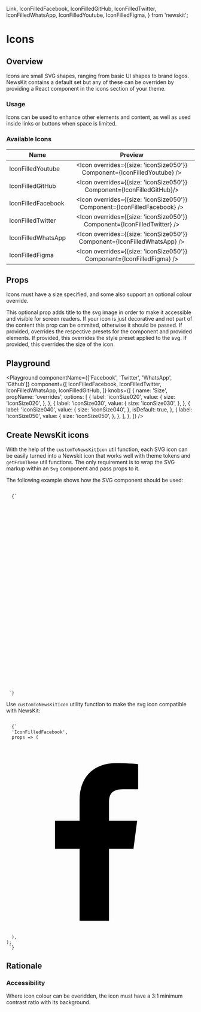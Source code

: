 
  Link,
  IconFilledFacebook,
  IconFilledGitHub,
  IconFilledTwitter,
  IconFilledWhatsApp,
  IconFilledYoutube,
  IconFilledFigma,
} from 'newskit';


# Icons

## Overview

Icons are small SVG shapes, ranging from basic UI shapes to brand logos. NewsKit contains a default set but any of these can be overriden by providing a React component in the icons section of your theme.

### Usage

Icons can be used to enhance other elements and content, as well as used inside links or buttons when space is limited.

### Available Icons

| Name                   |                        Preview              
| ---------------------- | :---------------------------------------------------------------------------: |
| IconFilledYoutube      |   <Icon overrides={{size: 'iconSize050'}} Component={IconFilledYoutube} />    |
| IconFilledGitHub       |   <Icon overrides={{size: 'iconSize050'}} Component={IconFilledGitHub}/>      |
| IconFilledFacebook     |   <Icon overrides={{size: 'iconSize050'}} Component={IconFilledFacebook} />   |
| IconFilledTwitter      |   <Icon overrides={{size: 'iconSize050'}} Component={IconFilledTwitter} />    |
| IconFilledWhatsApp     |   <Icon overrides={{size: 'iconSize050'}} Component={IconFilledWhatsApp} />   |
| IconFilledFigma        |   <Icon overrides={{size: 'iconSize050'}} Component={IconFilledFigma} />      |

## Props

Icons must have a size specified, and some also support an optional colour override.

<LegacyBlock marginTop="sizing040">
  <Prop name="title" type="string">
    This optional prop adds title to the svg image in order to make it
    accessible and visible for screen readers. If your icon is just decorative
    and not part of the content this prop can be ommited, otherwise it should be
    passed.
  </Prop>
  <Prop name="overrides" type="object">
    If provided, overrides the respective presets for the component and provided
    elements.
    <Prop name="stylePreset" type="MQ<string>">
      If provided, this overrides the style preset applied to the svg.
    </Prop>
    <Prop name="size" type="MQ<string>">
      If provided, this overrides the size of the icon.
    </Prop>
  </Prop>
</LegacyBlock>

## Playground

<Playground
  componentName={['Facebook', 'Twitter', 'WhatsApp', 'Github']}
  component={[
    IconFilledFacebook,
    IconFilledTwitter,
    IconFilledWhatsApp,
    IconFilledGitHub,
  ]}
  knobs={[
    {
      name: 'Size',
      propName: 'overrides',
      options: [
        {
          label: 'iconSize020',
          value: {
            size: 'iconSize020',
          },
        },
        {
          label: 'iconSize030',
          value: {
            size: 'iconSize030',
          },
        },
        {
          label: 'iconSize040',
          value: {
            size: 'iconSize040',
          },
          isDefault: true,
        },
        {
          label: 'iconSize050',
          value: {
            size: 'iconSize050',
          },
        },
      ],
    },
  ]}
/>

## Create NewsKit icons

With the help of the <Link href="/utils/custom-to-newskit-icon">`customToNewsKitIcon`</Link> util function, each SVG icon can be easily turned into a Newskit icon that works well
with theme tokens and <Link href="/utils/get-from-theme">`getFromTheme`</Link> util functions. The only requirement is to wrap the SVG markup within an `Svg` component and pass props to it.

The following example shows how the SVG component should be used:

<Code>
  {`
  <Svg {...props} viewBox="0 0 429 422">
    <g fill="none" fill-rule="evenodd" transform="translate(-77.000000, -1738.000000) translate(77.000000, 1738.500000)">
      <circle cx="250.5" cy="242.5" r="178" style="mix-blend-mode:multiply"/>
      <circle cx="195" cy="195" r="195" style="mix-blend-mode:multiply"/>
    </g>
  </Svg>
 `}
</Code>

Use `customToNewsKitIcon` utility function to make the svg icon compatible with NewsKit:

<Code>
  {`
  'IconFilledFacebook',
  props => (
    <Svg {...props} viewBox="0 0 24 24">
      <path
        fillRule="nonzero"
        d="M13.0784931,22.2595724 L13.0784931,13.1365112 L16.2002321,13.1365112 L16.6676019,9.5811424 L13.0784931,9.5811424 L13.0784931,7.31114568 C13.0784931,6.28180493 13.3699223,5.58025387 14.8748197,5.58025387 L16.7941176,5.57938466 L16.7941176,2.39951562 C16.4620261,2.35634473 15.3227937,2.25957241 13.9973813,2.25957241 C11.2301818,2.25957241 9.33569472,3.916388 9.33569472,6.9592112 L9.33569472,9.58123898 L6.20588235,9.58123898 L6.20588235,13.1366078 L9.33559627,13.1366078 L9.33559627,22.2595724 L13.0784931,22.2595724 Z"
      />
    </Svg>
  ),
);
 `}
</Code>

## Rationale

### Accessibility

Where icon colour can be overidden, the icon must have a 3:1 minimum contrast ratio with its background.

